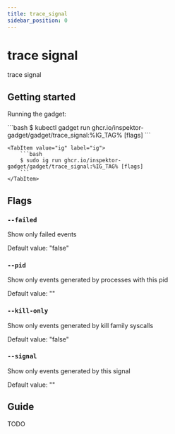 ```yaml
---
title: trace_signal
sidebar_position: 0
---
```



# trace signal

trace signal

## Getting started

Running the gadget:

<Tabs groupId="env">
    <TabItem value="kubectl-gadget" label="kubectl gadget">
        ```bash
        $ kubectl gadget run ghcr.io/inspektor-gadget/gadget/trace_signal:%IG_TAG% [flags]
        ```
    </TabItem>

    <TabItem value="ig" label="ig">
        ```bash
        $ sudo ig run ghcr.io/inspektor-gadget/gadget/trace_signal:%IG_TAG% [flags]
        ```
    </TabItem>
</Tabs>

## Flags

### `--failed`

Show only failed events

Default value: "false"

### `--pid`

Show only events generated by processes with this pid

Default value: ""

### `--kill-only`

Show only events generated by kill family syscalls

Default value: "false"

### `--signal`

Show only events generated by this signal

Default value: ""

## Guide

TODO
